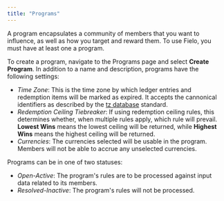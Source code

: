 ```yaml
---
title: "Programs"
---
```


A program encapsulates a community of members that you want to influence, as well as how you target and reward them. To use Fielo, you must have at least one a program.

To create a program, navigate to the Programs page and select **Create Program**. In addition to a name and description, programs have the following settings:

- _Time Zone_: This is the time zone by which ledger entries and redemption items will be marked as expired. It accepts the cannonical identifiers as described by the [tz database](https://en.wikipedia.org/wiki/List_of_tz_database_time_zones) standard.
- _Redemption Ceiling Tiebreaker_: If using redemption ceiling rules, this determines whether, when multiple rules apply, which rule will prevail. **Lowest Wins** means the lowest ceiling will be returned, while **Highest Wins** means the highest ceiling will be returned.
- _Currencies_: The currencies selected will be usable in the program. Members will not be able to accrue any unselected currencies.

Programs can be in one of two statuses:

- _Open-Active_: The program's rules are to be processed against input data related to its members.
- _Resolved-Inactive_: The program's rules will not be processed.